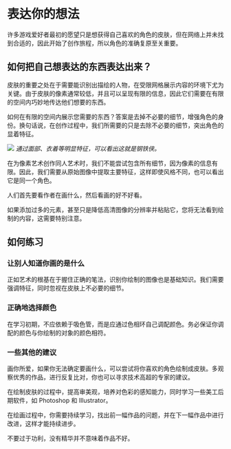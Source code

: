 # 表达你的想法

许多游戏爱好者最初的愿望只是想获得自己喜欢的角色的皮肤，但在网络上并未找到合适的，因此开始了创作旅程，所以角色的准确复原至关重要。

## 如何把自己想表达的东西表达出来？

皮肤的重要之处在于需要能识别出描绘的人物，在受限网格展示内容的环境下尤为关键。由于皮肤的像素通常较低，并且可以呈现有限的信息，因此它们需要在有限的空间内巧妙地传达他们想要的东西。

如何在有限的空间内展示您需要的东西？答案是去掉不必要的细节，增强角色的身份。换句话说，在创作过程中，我们所需要的只是去除不必要的细节，突出角色的显着特征。

![](ironman-minecraft-skin.png)
*通过面部、衣着等明显特征，可以看出这就是钢铁侠。*

在为像素艺术创作同人艺术时，我们不能尝试包含所有细节，因为像素的信息有限。因此，我们需要从原始图像中提取主要特征，这样即使风格不同，也可以看出它是同一个角色。

人们首先要看作者在画什么，然后看画的好不好看。

如果添加过多的元素，甚至只是降低高清图像的分辨率并粘贴它，您将无法看到绘制的内容，这需要特别注意。

## 如何练习

### 让别人知道你画的是什么

正如艺术的根基在于握住正确的笔法，识别你绘制的图像也是基础知识。我们需要强调特征，同时忽视在皮肤上不必要的细节。

### 正确地选择颜色

在学习初期，不应依赖于吸色管，而是应通过色相环自己调配颜色。务必保证你调配的颜色与你绘制的对象的颜色相符。

### 一些其他的建议

画你所爱，如果你无法确定要画什么，可以尝试将你喜欢的角色绘制成皮肤。多观察优秀的作品，进行反复比对，你也可以寻求技术高超的专家的建议。

在绘制皮肤的过程中，提高审美观，培养对色彩的感知能力，同时学习一些美工后期软件，如 Photoshop 和 Illustrator。

在绘画过程中，你需要持续学习，找出前一幅作品的问题，并在下一幅作品中进行改进，这样才能持续进步。

不要过于功利，没有精华并不意味着作品不好。